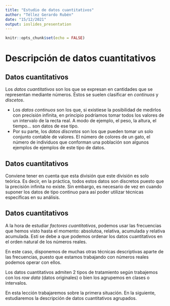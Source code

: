 ---
title: "Estudio de datos cuantitativos"
author: "Téllez Gerardo Rubén"
date: "15/12/2021"
output: ioslides_presentation
---

```{r setup, include=FALSE}
knitr::opts_chunk$set(echo = FALSE)
```

# Descripción de datos cuantitativos

## Datos cuantitativos

Los _datos cuantitativos_ son los que se expresan en cantidades que se representan mediante números. Éstos se suelen clasificar en _continuos_ y _discetos_.

+ Los _datos continuos_ son los que, si existiese la posibilidad de medirlos con precisión infinita, en principio podríamos tomar todos los valores de un intervalo de la recta real. A modo de ejemplo, el peso, la altura, el tiempo... son datos de ese tipo.
+ Por su parte, los _datos discretos_ son los que pueden tomar un solo conjunto contable de valores. El número de colores de un gato, el número de individuos que conforman una población son algunos ejemplos de ejemplos de este tipo de datos.

## Datos cuantitativos

Conviene tener en cuenta que esta división que este división es solo teórica. Es decir, en la práctica, todos estos datos son discretos puesto que la precisión infinita no existe. Sin embargo, es necesario de vez en cuando suponer los datos de tipo continuo para así poder utilizar técnicas específicas en su análisis.

## Datos cuantitativos

A la hora de estudiar _factores cuantitativos_, podemos usar las frecuencias que hemos visto hasta el momento: absolutoa, relativa, acumulada y relativa acumulada. Esti se debe a que podemos ordenar los datos cuantitativos en el orden natural de los números reales.

En este caso, disponemos de muchas otras técnicas descriptivas aparte de las frecuencias, puesto que estamos trabajando con números reales podemos operar con ellos.

Los datos cuantitativos admiten 2 tipos de tratamiento según trabajemos con los _row data_ (datos originales) o bien los agrupemos en clases o intervalos.

En esta lección trabajaremos sobre la primera situación. En la siguiente, estudiaremos la descripción de datos cuantitativos agrupados.










